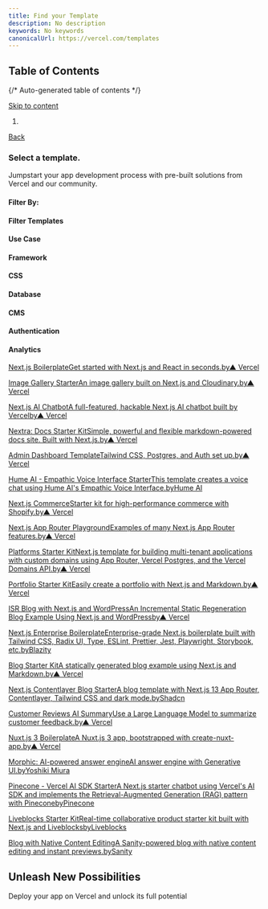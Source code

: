 ```yaml
---
title: Find your Template
description: No description
keywords: No keywords
canonicalUrl: https://vercel.com/templates
---
```


## Table of Contents

{/* Auto-generated table of contents */}

[Skip to content](#geist-skip-)

1. [](/home)

[Back](/new)

### Select a template.

Jumpstart your app development process with pre-built solutions from Vercel and our community.

#### Filter By:

#### Filter Templates

#### Use Case

#### Framework

#### CSS

#### Database

#### CMS

#### Authentication

#### Analytics

[Next.js BoilerplateGet started with Next.js and React in seconds.by▲ Vercel](/new/templates/next.js/nextjs-boilerplate)

[Image Gallery StarterAn image gallery built on Next.js and Cloudinary.by▲ Vercel](/new/templates/next.js/image-gallery-starter)

[Next.js AI ChatbotA full-featured, hackable Next.js AI chatbot built by Vercelby▲ Vercel](/new/templates/next.js/nextjs-ai-chatbot)

[Nextra: Docs Starter KitSimple, powerful and flexible markdown-powered docs site. Built with Next.js.by▲ Vercel](/new/templates/next.js/documentation-starter-kit)

[Admin Dashboard TemplateTailwind CSS, Postgres, and Auth set up.by▲ Vercel](/new/templates/next.js/admin-dashboard-tailwind-postgres-react-nextjs)

[Hume AI - Empathic Voice Interface StarterThis template creates a voice chat using Hume AI's Empathic Voice Interface.byHume AI](/new/templates/next.js/empathic-voice-interface-starter)

[Next.js CommerceStarter kit for high-performance commerce with Shopify.by▲ Vercel](/new/templates/next.js/nextjs-commerce)

[Next.js App Router PlaygroundExamples of many Next.js App Router features.by▲ Vercel](/new/templates/next.js/app-directory)

[Platforms Starter KitNext.js template for building multi-tenant applications with custom domains using App Router, Vercel Postgres, and the Vercel Domains API.by▲ Vercel](/new/templates/next.js/platforms-starter-kit)

[Portfolio Starter KitEasily create a portfolio with Next.js and Markdown.by▲ Vercel](/new/templates/next.js/portfolio-starter-kit)

[ISR Blog with Next.js and WordPressAn Incremental Static Regeneration Blog Example Using Next.js and WordPressby▲ Vercel](/new/templates/next.js/isr-blog-nextjs-wordpress)

[Next.js Enterprise BoilerplateEnterprise-grade Next.js boilerplate built with Tailwind CSS, Radix UI, Type, ESLint, Prettier, Jest, Playwright, Storybook, etc.byBlazity](/new/templates/next.js/nextjs-enterprise-boilerplate)

[Blog Starter KitA statically generated blog example using Next.js and Markdown.by▲ Vercel](/new/templates/next.js/blog-starter-kit)

[Next.js Contentlayer Blog StarterA blog template with Next.js 13 App Router, Contentlayer, Tailwind CSS and dark mode.byShadcn](/new/templates/next.js/nextjs-contentlayer)

[Customer Reviews AI SummaryUse a Large Language Model to summarize customer feedback.by▲ Vercel](/new/templates/next.js/customer-reviews-ai-summary-nextjs-vercel)

[Nuxt.js 3 BoilerplateA Nuxt.js 3 app, bootstrapped with create-nuxt-app.by▲ Vercel](/new/templates/nuxt/nuxtjs-boilerplate)

[Morphic: AI-powered answer engineAI answer engine with Generative UI.byYoshiki Miura](/new/templates/next.js/morphic-ai-answer-engine-generative-ui)

[Pinecone - Vercel AI SDK StarterA Next.js starter chatbot using Vercel's AI SDK and implements the Retrieval-Augmented Generation (RAG) pattern with PineconebyPinecone](/new/templates/next.js/pinecone-vercel-ai)

[Liveblocks Starter KitReal-time collaborative product starter kit built with Next.js and LiveblocksbyLiveblocks](/new/templates/next.js/liveblocks-starter-kit)

[Blog with Native Content EditingA Sanity-powered blog with native content editing and instant previews.bySanity](/new/templates/next.js/blog-nextjs-sanity)

## Unleash New Possibilities

Deploy your app on Vercel and unlock its full potential